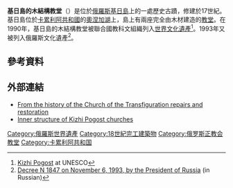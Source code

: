 {{Infobox historic site
| name = 基日島的木結構教堂(主顯聖容教堂、鐘樓、聖母教堂) 
| native_name = Кижский Погост
| native_language = Russian
| image = ValaamЦерковь_Преображения_Господня.jpg
|site_img_width = 380px
| caption =主顯聖容教堂
| coordinates = {{coord|62.066667|N|35.225|E|display=inline,title}}
| location = 俄羅斯[[卡累利阿共和国|卡累利阿共和国]][[奥涅加湖|奥涅加湖]]
| area =
| built = 17-18th世紀
| architect =
| architecture =
| governing_body =
| owner =
| designation1 = WHS
| designation1_offname = Kizhi Pogost
| designation1_date = 1990 <small>(14th [[世界遺產委員會|世界遺產委員會]])</small>
| designation1_type = 文化遺產
| designation1_criteria = i, iv, v
| designation1_number = [http://whc.unesco.org/en/list/544 544]
| designation1_free1name = 區域
| designation1_free1value = [[欧洲和北美地区世界遗产列表|欧洲和北美地区]]
}}
'''基日島的木結構教堂'''（{{lang-ru|Кижский Погост}}）是位於[[俄羅斯|俄羅斯]][[基日島|基日島]]上的一處歷史古蹟，修建於17世紀。基日島位於[[卡累利阿共和國|卡累利阿共和國]]的[[奧涅加湖|奧涅加湖]]上，島上有兩座完全由木材建造的[[教堂|教堂]]。在1990年，基日島的木結構教堂被聯合國教科文組織列入[[世界文化遺產|世界文化遺產]]<ref>[http://whc.unesco.org/en/list/544 Kizhi Pogost] {{Wayback|url=http://whc.unesco.org/en/list/544 |date=20170711160056 }} at UNESCO</ref>。1993年又被列入俄羅斯文化遺產<ref>[http://lawrussia.ru/texts/legal_383/doc383a224x233.htm Decree N 1847 on November 6, 1993, by the President of Russia] {{Wayback|url=http://lawrussia.ru/texts/legal_383/doc383a224x233.htm |date=20110819211830 }} (in Russian)</ref>。

==參考資料==
{{reflist}}

==外部連結==
{{commons category|Kizhi}}
*[http://kizhi.karelia.ru/library/metamorphoses-of-the-century/1180.html From the history of the Church of the Transfiguration repairs and restoration]{{Wayback|url=http://kizhi.karelia.ru/library/metamorphoses-of-the-century/1180.html |date=20150603160117 }}
*[http://kizhi.karelia.ru/library/metamorphoses-of-the-century/1181.html Inner structure of Kizhi Pogost churches]{{Wayback|url=http://kizhi.karelia.ru/library/metamorphoses-of-the-century/1181.html |date=20150603134150 }}

{{俄罗斯世界遗产}}

[[Category:俄羅斯世界遺產|Category:俄羅斯世界遺產]]
[[Category:18世紀完工建築物|Category:18世紀完工建築物]]
[[Category:俄罗斯正教会教堂|Category:俄罗斯正教会教堂]]
[[Category:卡累利阿共和国|Category:卡累利阿共和国]]